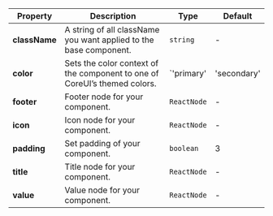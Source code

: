 | Property | Description | Type | Default |
| --- | --- | --- | --- |
| **className** | A string of all className you want applied to the base component. | `string` | - |
| **color** | Sets the color context of the component to one of CoreUI’s themed colors. | `'primary' | 'secondary' | 'success' | 'danger' | 'warning' | 'info' | 'dark' | 'light' | string` | - |
| **footer** | Footer node for your component. | `ReactNode` | - |
| **icon** | Icon node for your component. | `ReactNode` | - |
| **padding** | Set padding of your component. | `boolean` | 3 |
| **title** | Title node for your component. | `ReactNode` | - |
| **value** | Value node for your component. | `ReactNode` | - |

